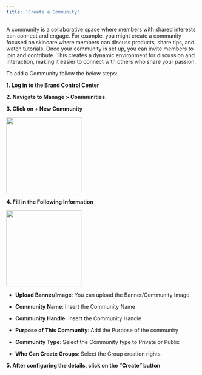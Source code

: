 ```yaml
---
title: 'Create a Community'
---
```


A community is a collaborative space where members with shared interests can connect and engage. For example, you might create a community focused on skincare where members can discuss products, share tips, and watch tutorials.
Once your community is set up, you can invite members to join and contribute. This creates a dynamic environment for discussion and interaction, making it easier to connect with others who share your passion.

To add a Community follow the below steps: 

**1. Log in to the Brand Control Center**

**2. Navigate to Manage > Communities.**

**3. Click on + New Community**

<img height="200" src="/visual-aids/retail_media/build/create_a_community/Communities Page.jpg" />


**4. Fill in the Following Information**

<img height="200" src="/visual-aids/retail_media/build/create_a_community/Create Community.jpg" />



  - **Upload Banner/Image**: You can upload the Banner/Community Image

  - **Community Name**: Insert the Community Name

  - **Community Handle**: Insert the Community Handle

  - **Purpose of This Community**: Add the Purpose of the community

  - **Community Type**: Select the Community type to Private or Public

  - **Who Can Create Groups**: Select the Group creation rights

**5. After configuring the details, click on the “**Create**” button**


